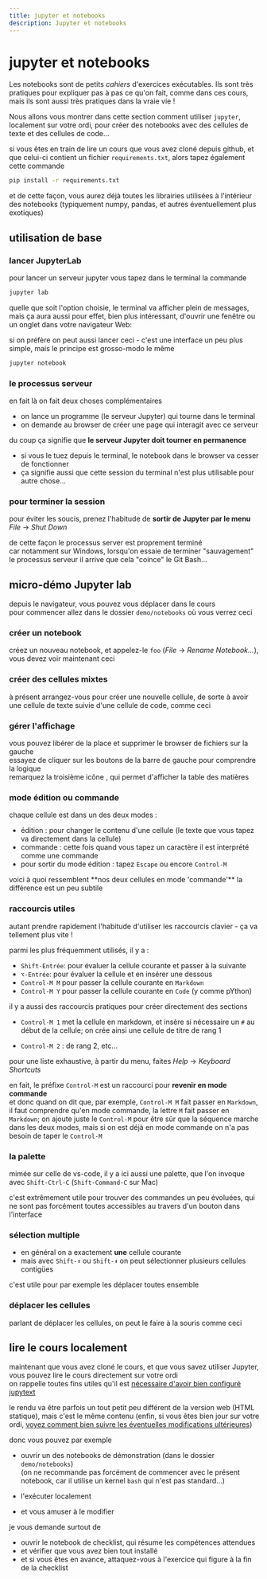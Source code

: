 ```yaml
---
title: jupyter et notebooks
description: Jupyter et notebooks
---
```



<SidebarToggle />

<LabeledAnchor label="label-jupyter" />

# jupyter et notebooks

Les notebooks sont de petits *cahiers* d'exercices exécutables. Ils sont très
pratiques pour expliquer pas à pas ce qu'on fait, comme dans ces cours, mais ils
sont aussi très pratiques dans la vraie vie !

Nous allons vous montrer dans cette section comment utiliser `jupyter`,
localement sur votre ordi, pour créer des notebooks avec des cellules de texte
et des cellules de code...

<Admonition title="dépendances supplémentaires" type="note">

si vous êtes en train de lire un cours que vous avez cloné depuis github, et que
celui-ci contient un fichier `requirements.txt`, alors tapez également cette
commande

```bash
pip install -r requirements.txt
```

et de cette façon, vous aurez déjà toutes les librairies utilisées à l'intérieur
des notebooks (typiquement numpy, pandas, et autres éventuellement plus
exotiques)
</Admonition>

## utilisation de base

### lancer JupyterLab

pour lancer un serveur jupyter vous tapez dans le terminal la commande

```bash
jupyter lab
```

quelle que soit l'option choisie, le terminal va afficher plein de messages, 
mais ça aura aussi pour effet, bien plus intéressant, d'ouvrir une fenêtre ou un onglet dans votre navigateur Web:

<CardGrid>
  <Card title="le serveur se lance dans le terminal">
    <ImageLoader filename="jlab-001-blob.png" />
  </Card>
  <Card title="mais ça ouvre aussi une page dans votre browser web">
    <ImageLoader filename="jlab-002-welcome.png" />
  </Card>
</CardGrid>

<Admonition title="notebook classic" type="tip" collapsible extras="admonition-small">

si on préfère on peut aussi lancer ceci - c'est une interface un peu plus simple, mais le principe est grosso-modo le même

```bash
jupyter notebook
```
</Admonition>

### le processus serveur

en fait là on fait deux choses complémentaires

* on lance un programme (le serveur Jupyter) qui tourne dans le terminal
* on demande au browser de créer une page qui interagit avec ce serveur

du coup ça signifie que **le serveur Jupyter doit tourner en permanence**

* si vous le tuez depuis le terminal, le notebook dans le browser va cesser de fonctionner
* ça signifie aussi que cette session du terminal n'est plus utilisable pour autre chose…

### pour terminer la session

pour éviter les soucis, prenez l'habitude de **sortir de Jupyter par le menu** *File* → *Shut Down*

de cette façon le processus server est proprement terminé  
car notamment sur Windows, lorsqu'on essaie de terminer "sauvagement" le processus serveur il arrive que cela "coince" le Git Bash...

## micro-démo Jupyter lab

depuis le navigateur, vous pouvez vous déplacer dans le cours  
pour commencer allez dans le dossier `demo/notebooks` où vous verrez ceci

<ImageLoader filename="jlab-003-in-demo.png" />

### créer un notebook

créez un nouveau notebook, et appelez-le `foo` (*File* -> *Rename Notebook...*), vous devez voir maintenant ceci

<ImageLoader filename="jlab-004-new-notebook-foo.png" />

### créer des cellules mixtes

à présent arrangez-vous pour créer une nouvelle cellule, de sorte à avoir une cellule de texte suivie d'une cellule de code, comme ceci

<ImageLoader filename="jlab-005-mixed-cells.png" />

### gérer l'affichage

vous pouvez libérer de la place et supprimer le browser de fichiers sur la gauche  
essayez de cliquer sur les boutons de la barre de gauche pour comprendre la logique  
remarquez la troisième icône <ImageLoader filename="jlab-006-toc-icon.png" />, qui permet d'afficher la table des matières

<ImageLoader filename="jlab-006-more-space.png" />

### mode édition ou commande

chaque cellule est dans un des deux modes :

* édition : pour changer le contenu d'une cellule (le texte que vous tapez va directement dans la cellule)
* commande : cette fois quand vous tapez un caractère il est interprété comme une commande
* pour sortir du mode édition : tapez `Escape` ou encore `Control-M`

<CardGrid>
  <Card title="en mode 'commande'">
    voici à quoi ressemblent **nos deux cellules en mode 'commande'**
    <ImageLoader filename="jlab-007-command-mode.png" />
  </Card>
  <Card title="et en mode 'édition'">
    la différence est un peu subtile
    <ImageLoader filename="jlab-007-edit-mode.png" />
  </Card>
</CardGrid>

### raccourcis utiles

autant prendre rapidement l'habitude d'utiliser les raccourcis clavier - ça va tellement plus vite !

parmi les plus fréquemment utilisés, il y a :

* `Shift-Entrée`: pour évaluer la cellule courante et passer à la suivante
* `⌥-Entrée`: pour évaluer la cellule et en insérer une dessous
* `Control-M M` pour passer la cellule courante en `Markdown`
* `Control-M Y` pour passer la cellule courante en `Code` (y comme pYthon)

il y a aussi des raccourcis pratiques pour créer directement des sections

* `Control-M 1` met la cellule en markdown, et insère si nécessaire un `#` au début de la
  cellule; on crée ainsi une cellule de titre de rang 1

* `Control-M 2` : de rang 2, etc…

pour une liste exhaustive, à partir du menu, faites *Help* → *Keyboard Shortcuts*

<Admonition title="Control-M" type="note">

en fait, le préfixe `Control-M` est un raccourci pour **revenir en mode commande**  
et donc quand on dit que, par exemple, `Control-M M` fait passer en `Markdown`,
il faut comprendre qu'en mode commande, la lettre `M` fait passer en `Markdown`;
on ajoute juste le `Control-M` pour être sûr que la séquence marche dans les
deux modes, mais si on est déjà en mode commande on n'a pas besoin de taper le
`Control-M`

</Admonition>

### la palette

mimée sur celle de vs-code, il y a ici aussi une palette, que l'on invoque avec `Shift-Ctrl-C` (`Shift-Command-C` sur Mac)

c'est extrêmement utile pour trouver des commandes un peu évoluées, qui ne sont pas forcément toutes accessibles au travers d'un bouton dans l'interface

<ImageLoader filename="jlab-008-palette.png" />

### sélection multiple

* en général on a exactement **une** cellule courante
* mais avec `Shift-⬆` ou `Shift-⬇` on peut sélectionner plusieurs cellules contigües

<ImageLoader filename="jlab-009-multiple-selection.png" />

c'est utile pour par exemple les déplacer toutes ensemble

### déplacer les cellules

parlant de déplacer les cellules, on peut le faire à la souris comme ceci

<ImageLoader filename="jlab-010-move-cells.gif" />

## lire le cours localement

maintenant que vous avez cloné le cours, et que vous savez utiliser Jupyter, vous pouvez lire le cours directement sur votre ordi  
on rappelle  toutes fins utiles qu'il est [nécessaire d'avoir bien configuré jupytext](#label-config-jupytext)

le rendu va être parfois un tout petit peu différent de la version web (HTML statique), mais c'est le même contenu
(enfin, si vous êtes bien  jour sur votre ordi, [voyez comment bien suivre les éventuelles modifications ultérieures](#label-git-pull))

donc vous pouvez par exemple

* ouvrir un des notebooks de démonstration (dans le dossier `demo/notebooks`)  
  (on ne recommande pas forcément de commencer avec le présent notebook, car il utilise un kernel `bash` qui n'est pas standard…)

* l'exécuter localement
* et vous amuser à le modifier

je vous demande surtout de

* ouvrir le notebook de checklist, qui résume les compétences attendues
* et vérifier que vous avez bien tout installé
* et si vous êtes en avance, attaquez-vous à l'exercice qui figure à la fin de la
  checklist
